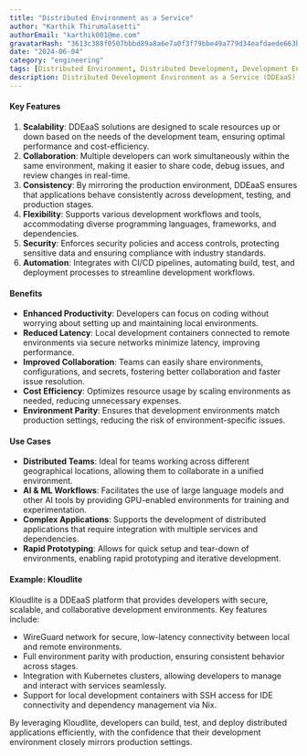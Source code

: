 ```yaml
---
title: "Distributed Environment as a Service"
author: "Karthik Thirumalasetti"
authorEmail: "karthik001@me.com"
gravatarHash: "3613c388f0507bbbd89a8a6e7a0f3f79bbe49a779d34eafdaede663b3f2a2542"
date: "2024-06-04"
category: "engineering"
tags: [Distributed Environment, Distributed Development, Development Environments]
description: Distributed Development Environment as a Service (DDEaaS) refers to a cloud-based solution that provides developers with a fully managed, scalable, and collaborative development environment. These environments are distributed across multiple locations, enabling seamless integration and interaction with various services and components essential for software development. DDEaaS allows developers to work on code, test applications, and deploy services in a manner that closely mirrors the production environment, ensuring consistency and reliability throughout the development lifecycle.
---
```



#### Key Features

1. **Scalability**: DDEaaS solutions are designed to scale resources up or down based on the needs of the development team, ensuring optimal performance and cost-efficiency.
2. **Collaboration**: Multiple developers can work simultaneously within the same environment, making it easier to share code, debug issues, and review changes in real-time.
3. **Consistency**: By mirroring the production environment, DDEaaS ensures that applications behave consistently across development, testing, and production stages.
4. **Flexibility**: Supports various development workflows and tools, accommodating diverse programming languages, frameworks, and dependencies.
5. **Security**: Enforces security policies and access controls, protecting sensitive data and ensuring compliance with industry standards.
6. **Automation**: Integrates with CI/CD pipelines, automating build, test, and deployment processes to streamline development workflows.

#### Benefits

- **Enhanced Productivity**: Developers can focus on coding without worrying about setting up and maintaining local environments.
- **Reduced Latency**: Local development containers connected to remote environments via secure networks minimize latency, improving performance.
- **Improved Collaboration**: Teams can easily share environments, configurations, and secrets, fostering better collaboration and faster issue resolution.
- **Cost Efficiency**: Optimizes resource usage by scaling environments as needed, reducing unnecessary expenses.
- **Environment Parity**: Ensures that development environments match production settings, reducing the risk of environment-specific issues.

#### Use Cases

- **Distributed Teams**: Ideal for teams working across different geographical locations, allowing them to collaborate in a unified environment.
- **AI & ML Workflows**: Facilitates the use of large language models and other AI tools by providing GPU-enabled environments for training and experimentation.
- **Complex Applications**: Supports the development of distributed applications that require integration with multiple services and dependencies.
- **Rapid Prototyping**: Allows for quick setup and tear-down of environments, enabling rapid prototyping and iterative development.

#### Example: Kloudlite

Kloudlite is a DDEaaS platform that provides developers with secure, scalable, and collaborative development environments. Key features include:
- WireGuard network for secure, low-latency connectivity between local and remote environments.
- Full environment parity with production, ensuring consistent behavior across stages.
- Integration with Kubernetes clusters, allowing developers to manage and interact with services seamlessly.
- Support for local development containers with SSH access for IDE connectivity and dependency management via Nix.

By leveraging Kloudlite, developers can build, test, and deploy distributed applications efficiently, with the confidence that their development environment closely mirrors production settings.